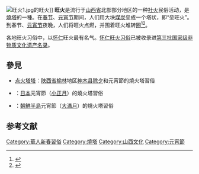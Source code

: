 [[File:旺火1.jpg|thumb]]的旺火]]
'''旺火'''是流行于[[山西省|山西省]]北部部分地区的一种[[社火|社火]]民俗活动，是[[燒塔|燒塔]]的一種。在[[春节|春节]]、[[元宵节|元宵节]]期间，人们用大块[[煤炭|煤炭]]垒成一个塔状，即“垒旺火”。到春节、[[元宵節_(華人)|元宵节]]夜晚，人们将旺火点燃，并围着旺火堆转圈<ref>{{cite book|author=张振涛|title=吹破平静 晋北鼓乐的传统与变迁|year=2010|publisher=文化艺术出版社|location=北京|isbn=978-7-5039-4357-7|pages=193}}</ref><ref>{{cite book|author=王文章|title=第三批国家级非物质文化遗产名录图典·下|year=2012|publisher=文化艺术出版社|location=北京|isbn=7-5039-5292-X|pages=975}}</ref>。

各地旺火习俗中，以[[怀仁|怀仁]]旺火最有名气。[[怀仁旺火习俗|怀仁旺火习俗]]已被收录进[[中国国家级非物质文化遗产列表#民俗|第三批国家级非物质文化遗产名录]]。

==參見==
*[[点火塔塔|点火塔塔]]：[[陕西省|陕西省]][[榆林|榆林]]地区[[神木县|神木县]][[除夕|除夕]]和元宵節的燒火塔習俗
*{{link-ja|左義長|左義長}}：[[日本|日本]]元宵節（[[小正月_(日本)|小正月]]）的燒火塔習俗
*{{link-ko|燒月屋|달집태우기}}：[[朝鮮半島|朝鮮半島]]元宵節（[[大滿月|大滿月]]）的燒火塔習俗

== 参考文献 ==
{{reflist}}

[[Category:華人新春習俗|Category:華人新春習俗]]
[[Category:燒塔|Category:燒塔]]
[[Category:山西文化|Category:山西文化]]
[[Category:元宵節|Category:元宵節]]